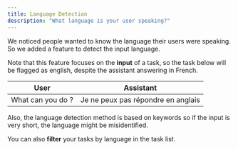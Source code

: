 ```yaml
---
title: Language Detection
description: "What language is your user speaking?"
---
```


We noticed people wanted to know the language their users were speaking. 
So we added a feature to detect the input language.

Note that this feature focuses on the **input** of a task, so the task below will be flagged as english, despite the assistant answering in French.

|        User       |              Assistant             |
|-------------------|------------------------------------|
| What can you do ? | Je ne peux pas répondre en anglais |

Also, the language detection method is based on keywords so if the input is very short, the language might be misidentified.

You can also **filter** your tasks by language in the task list.